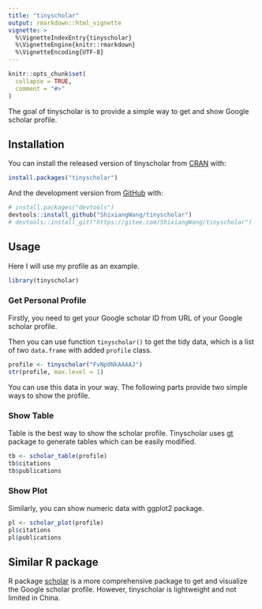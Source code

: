 ```yaml
---
title: "tinyscholar"
output: rmarkdown::html_vignette
vignette: >
  %\VignetteIndexEntry{tinyscholar}
  %\VignetteEngine{knitr::rmarkdown}
  %\VignetteEncoding{UTF-8}
---
```


```r
knitr::opts_chunk$set(
  collapse = TRUE,
  comment = "#>"
)
```

The goal of tinyscholar is to provide a simple way to get and show Google scholar profile.

## Installation

You can install the released version of tinyscholar from [CRAN](https://CRAN.R-project.org) with:

``` r
install.packages("tinyscholar")
```

And the development version from [GitHub](https://github.com/) with:

``` r
# install.packages("devtools")
devtools::install_github("ShixiangWang/tinyscholar")
# devtools::install_git("https://gitee.com/ShixiangWang/tinyscholar")
```

## Usage

Here I will use my profile as an example.

```r
library(tinyscholar)
```

### Get Personal Profile

Firstly, you need to get your Google scholar ID from URL of your Google scholar profile.

Then you can use function `tinyscholar()` to get the tidy data, which is a list of two `data.frame` with added `profile` class.

```r
profile <- tinyscholar("FvNp0NkAAAAJ")
str(profile, max.level = 1)
```

You can use this data in your way. The following parts provide two simple ways to show the profile.

### Show Table

Table is the best way to show the scholar profile. Tinyscholar uses [gt](https://gt.rstudio.com/index.html) package to generate tables which can be easily modified.

```r
tb <- scholar_table(profile)
tb$citations
tb$publications
```


### Show Plot

Similarly, you can show numeric data with ggplot2 package.

```r
pl <- scholar_plot(profile)
pl$citations
pl$publications
```

## Similar R package

R package [scholar](https://cran.r-project.org/package=scholar) is a more comprehensive package to get and visualize the Google scholar profile. However, tinyscholar is lightweight and not limited in China. 
